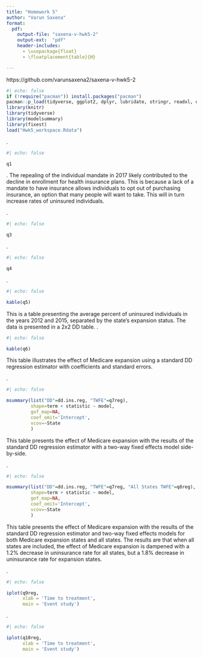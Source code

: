```yaml
---
title: "Homework 5"
author: "Varun Saxena"
format:
  pdf:
    output-file: "saxena-v-hwk5-2"
    output-ext:  "pdf"
    header-includes:
      - \usepackage{float}
      - \floatplacement{table}{H}

---
```

https://github.com/varunsaxena2/saxena-v-hwk5-2
```r
#| echo: false
if (!require("pacman")) install.packages("pacman")
pacman::p_load(tidyverse, ggplot2, dplyr, lubridate, stringr, readxl, data.table, gdata, here, kableExtra)
library(knitr)
library(tidyverse)
library(modelsummary)
library(fixest)
load("Hwk5_workspace.Rdata")
```

\newpage
\noindent 1. 
```r
#| echo: false

q1

```

\newpage
\noindent 2. The repealing of the individual mandate in 2017 likely contributed to the decline in enrollment for health insurance plans. This is because a lack of a mandate to have insurance allows individuals to opt out of purchasing insurance, an option that many people will want to take. This will in turn increase rates of uninsured individuals.

\newpage
\noindent 3.
```r
#| echo: false

q3

```

\newpage
\noindent 4.
```r
#| echo: false

q4

```

\newpage
\noindent 5.
```r
#| echo: false

kable(q5)

```
This is a table presenting the average percent of uninsured individuals in the years 2012 and 2015, separated by the state's expansion status. The data is presented in a 2x2 DD table.
\newpage
\noindent 6.
```r
#| echo: false

kable(q6)

```
This table illustrates the effect of Medicare expansion using a standard DD regression estimator with coefficients and standard errors.

\newpage
\noindent 7.
```r
#| echo: false

msummary(list("DD"=dd.ins.reg, "TWFE"=q7reg),
         shape=term + statistic ~ model, 
         gof_map=NA,
         coef_omit='Intercept',
         vcov=~State
         )

```
This table presents the effect of Medicare expansion with the results of the standard DD regression estimator with a two-way fixed effects model side-by-side.

\newpage
\noindent 8.
```r
#| echo: false

msummary(list("DD"=dd.ins.reg, "TWFE"=q7reg, "All States TWFE"=q8reg),
         shape=term + statistic ~ model, 
         gof_map=NA,
         coef_omit='Intercept',
         vcov=~State
         )

```
This table presents the effect of Medicare expansion with the results of the standard DD regression estimator and two-way fixed effects models for both Medicare expansion states and all states. The results are that when all states are included, the effect of Medicare expansion is dampened with a 1.2% decrease in uninsurance rate for all states, but a 1.8% decrease in uninsurance rate for expansion states.

\newpage
\noindent 9.
```r
#| echo: false

iplot(q9reg, 
      xlab = 'Time to treatment',
      main = 'Event study')

```

\newpage
\noindent 10.
```r
#| echo: false

iplot(q10reg, 
      xlab = 'Time to treatment',
      main = 'Event study')

```